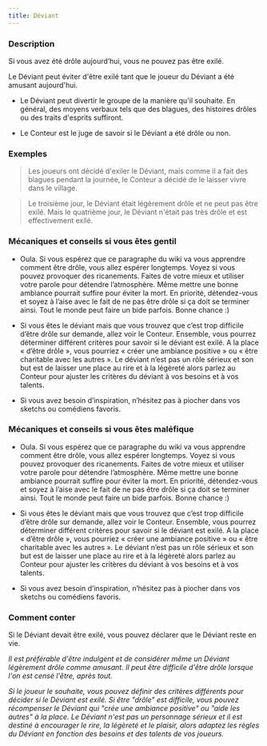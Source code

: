 ```yaml
---
title: Déviant
---
```



<Role DEVIANT header />

### Description

Si vous avez été drôle aujourd’hui, vous ne pouvez pas être exilé.

Le Déviant peut éviter d'être exilé tant que le joueur du Déviant a été amusant aujourd'hui. 

-   Le Déviant peut divertir le groupe de la manière qu'il souhaite. En général, des moyens verbaux tels que des blagues, des histoires drôles ou des traits d'esprits suffiront. 

-   Le Conteur est le juge de savoir si le Déviant a été drôle ou non. 

### Exemples

> Les joueurs ont décidé d'exiler le Déviant, mais comme il a fait des blagues pendant la journée, le Conteur a décidé de le laisser vivre dans le village. 

> Le troisième jour, le Déviant était légèrement drôle et ne peut pas être exilé. Mais le quatrième jour, le Déviant n'était pas très drôle et est effectivement exilé. 


### Mécaniques et conseils si vous êtes gentil

- Oula. Si vous espérez que ce paragraphe du wiki va vous apprendre comment être drôle, vous allez espérer longtemps. Voyez si vous pouvez provoquer des ricanements. Faites de votre mieux et utiliser votre parole pour détendre l’atmosphère. Même mettre une bonne ambiance pourrait suffire pour éviter la mort. En priorité, détendez-vous et soyez à l’aise avec le fait de ne pas être drôle si ça doit se terminer ainsi. Tout le monde peut faire un bide parfois. Bonne chance :) 

- Si vous êtes le déviant mais que vous trouvez que c’est trop difficile d’être drôle sur demande, allez voir le Conteur. Ensemble, vous pourrez déterminer différent critères pour savoir si le déviant est exilé. A la place « d’être drôle », vous pourriez « créer une ambiance positive » ou « être charitable avec les autres ». Le déviant n’est pas un rôle sérieux et son but est de laisser une place au rire et à la légèreté alors parlez au Conteur pour ajuster les critères du déviant à vos besoins et à vos talents.

- Si vous avez besoin d’inspiration, n’hésitez pas à piocher dans vos sketchs ou comédiens favoris.

### Mécaniques et conseils si vous êtes maléfique

- Oula. Si vous espérez que ce paragraphe du wiki va vous apprendre comment être drôle, vous allez espérer longtemps. Voyez si vous pouvez provoquer des ricanements. Faites de votre mieux et utiliser votre parole pour détendre l’atmosphère. Même mettre une bonne ambiance pourrait suffire pour éviter la mort. En priorité, détendez-vous et soyez à l’aise avec le fait de ne pas être drôle si ça doit se terminer ainsi. Tout le monde peut faire un bide parfois. Bonne chance :) 

- Si vous êtes le déviant mais que vous trouvez que c’est trop difficile d’être drôle sur demande, allez voir le Conteur. Ensemble, vous pourrez déterminer différent critères pour savoir si le déviant est exilé. A la place « d’être drôle », vous pourriez « créer une ambiance positive » ou « être charitable avec les autres ». Le déviant n’est pas un rôle sérieux et son but est de laisser une place au rire et à la légèreté alors parlez au Conteur pour ajuster les critères du déviant à vos besoins et à vos talents.

- Si vous avez besoin d’inspiration, n’hésitez pas à piocher dans vos sketchs ou comédiens favoris.

### Comment conter

Si le Déviant devait être exilé, vous pouvez déclarer que le Déviant reste en vie. 

_Il est préférable d'être indulgent et de considérer même un Déviant légèrement drôle comme amusant. Il peut être difficile d'être drôle lorsque l'on est censé l'être, après tout._ 

_Si le joueur le souhaite, vous pouvez définir des critères différents pour décider si le Déviant est exilé. Si être "drôle" est difficile, vous pouvez récompenser le Déviant qui "crée une ambiance positive" ou "aide les autres" à la place. Le Déviant n'est pas un personnage sérieux et il est destiné à encourager le rire, la légèreté et le plaisir, alors adaptez les règles du Déviant en fonction des besoins et des talents de vos joueurs._